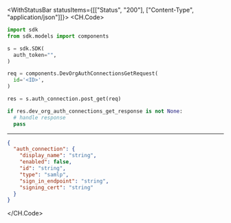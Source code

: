 

<WithStatusBar statusItems={[["Status", "200"], ["Content-Type", "application/json"]]}>
  <CH.Code>
  ```python PostGet.py
  import sdk
from sdk.models import components

s = sdk.SDK(
    auth_token="",
)

req = components.DevOrgAuthConnectionsGetRequest(
    id='<ID>',
)

res = s.auth_connection.post_get(req)

if res.dev_org_auth_connections_get_response is not None:
    # handle response
    pass
  ```
  ---

  ```json Example Response
  {
    "auth_connection": {
      "display_name": "string",
      "enabled": false,
      "id": "string",
      "type": "samlp",
      "sign_in_endpoint": "string",
      "signing_cert": "string"
    }
  }
  ```
  </CH.Code>
</WithStatusBar>

